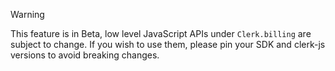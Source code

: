 > [!WARNING]
>
> This feature is in Beta, low level JavaScript APIs under `Clerk.billing` are subject to change. If you wish to use them, please pin your SDK and clerk-js versions to avoid breaking changes.
